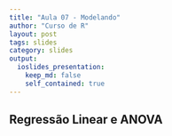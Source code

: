 ```yaml
---
title: "Aula 07 - Modelando"
author: "Curso de R"
layout: post
tags: slides
category: slides
output: 
  ioslides_presentation:
    keep_md: false
    self_contained: true
---
```


## Regressão Linear e ANOVA
